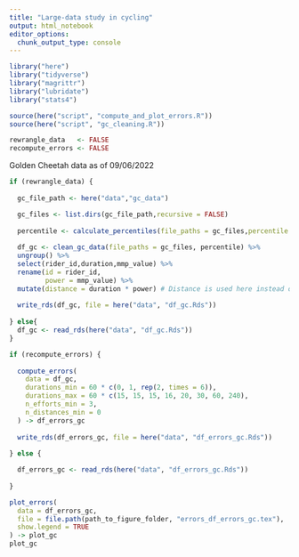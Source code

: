 ```yaml
---
title: "Large-data study in cycling"
output: html_notebook
editor_options: 
  chunk_output_type: console
---
```


```r
library("here")
library("tidyverse")
library("magrittr")
library("lubridate")
library("stats4")

source(here("script", "compute_and_plot_errors.R"))
source(here("script", "gc_cleaning.R"))

rewrangle_data   <- FALSE
recompute_errors <- FALSE
```
Golden Cheetah data as of 09/06/2022

```r

if (rewrangle_data) {
  
  gc_file_path <- here("data","gc_data")

  gc_files <- list.dirs(gc_file_path,recursive = FALSE)
  
  percentile <- calculate_percentiles(file_paths = gc_files,percentile = 95)
  
  df_gc <- clean_gc_data(file_paths = gc_files, percentile) %>% 
  ungroup() %>%
  select(rider_id,duration,mmp_value) %>%
  rename(id = rider_id,
         power = mmp_value) %>%
  mutate(distance = duration * power) # Distance is used here instead of work so that the later functions will work
  
  write_rds(df_gc, file = here("data", "df_gc.Rds"))
  
} else{
  df_gc <- read_rds(here("data", "df_gc.Rds"))
}

```


```r
if (recompute_errors) {
  
  compute_errors(
    data = df_gc,
    durations_min = 60 * c(0, 1, rep(2, times = 6)),
    durations_max = 60 * c(15, 15, 15, 16, 20, 30, 60, 240),
    n_efforts_min = 3,
    n_distances_min = 0
  ) -> df_errors_gc
  
  write_rds(df_errors_gc, file = here("data", "df_errors_gc.Rds"))
  
} else {

  df_errors_gc <- read_rds(here("data", "df_errors_gc.Rds"))
  
}
```


```r
plot_errors(
  data = df_errors_gc,
  file = file.path(path_to_figure_folder, "errors_df_errors_gc.tex"),
  show.legend = TRUE
) -> plot_gc
plot_gc
```



